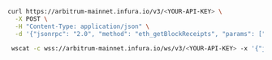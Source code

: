 
 <Tabs>
   <TabItem value="cURL">

```bash
curl https://arbitrum-mainnet.infura.io/v3/<YOUR-API-KEY> \
  -X POST \
  -H "Content-Type: application/json" \
  -d '{"jsonrpc": "2.0", "method": "eth_getBlockReceipts", "params": ["latest"], "id": 1}'
```

   </TabItem>
   <TabItem value="WSS">

```bash
 wscat -c wss://arbitrum-mainnet.infura.io/ws/v3/<YOUR-API-KEY> -x '{"jsonrpc": "2.0", "method": "eth_getBlockReceipts", "params": ["latest"], "id": 1}'
```

   </TabItem>
 </Tabs>